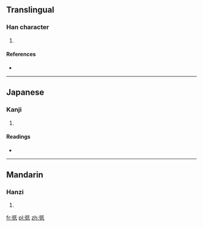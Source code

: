 ==Translingual==

===Han character===
{{Han char|rn=60|rad=彳|as=05|sn=8|four=2224<sub>0</sub>|canj=竹人竹心一 (HOHPM)}}

# {{defn|Han|sort=彳05}}

====References====
* {{Han ref|kx=0365.280|dkj=10069|dj=0685.190|hdz=20817.030|uh=5F7D|ud=24445|bh=CC77|bd=52343}}

----

==Japanese==

===Kanji===
{{ja-kanji|grade=|rs=彳05}}

# {{defn|Japanese|sort=彳05}}

====Readings====
* {{ja-readings|on=[[ち]] (chi), [[じ]] (ji), [[てい]] (tei), [[たい]] (tai), [[で]] (de)|kun=[[たちもとほる]] (tachimotohoru)}}

----

==Mandarin==

===Hanzi===
{{cmn-hanzi|pin=[[chí]] ([[chi2]])|wg=ch'ih<sup>2</sup>}}

# {{defn|Mandarin|sort=彳05}}

[[fr:彽]]
[[pl:彽]]
[[zh:彽]]